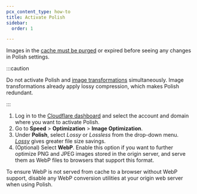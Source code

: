 ```yaml
---
pcx_content_type: how-to
title: Activate Polish
sidebar:
  order: 1

---
```



Images in the [cache must be purged](/cache/how-to/purge-cache/) or expired before seeing any changes in Polish settings.

:::caution


Do not activate Polish and [image transformations](/images/transform-images/) simultaneously. Image transformations already apply lossy compression, which makes Polish redundant.


:::

1. Log in to the [Cloudflare dashboard](https://dash.cloudflare.com/) and select the account and domain where you want to activate Polish.
2. Go to **Speed** > **Optimization** > **Image Optimization**.
3. Under **Polish**, select *Lossy* or *Lossless* from the drop-down menu. [*Lossy*](/images/polish/compression/#lossy) gives greater file size savings.
4. (Optional) Select **WebP**. Enable this option if you want to further optimize PNG and JPEG images stored in the origin server, and serve them as WebP files to browsers that support this format.

To ensure WebP is not served from cache to a browser without WebP support, disable any WebP conversion utilities at your origin web server when using Polish.

<Render file="configuration-rule-promotion" product="rules" />
